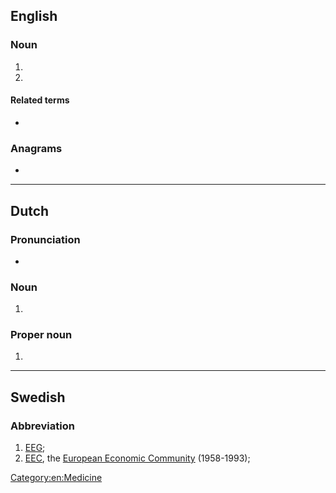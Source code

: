 {{also|eeg}}
==English==

===Noun===
{{en-noun}}

# {{initialism of|electroencephalogram|lang=en}}
# {{initialism of|electroencephalograph|lang=en}}

====Related terms====
* {{l|en|electroencephalography}}

===Anagrams===
* {{anagrams|en|a=eeg|Gee|gee}}

[[Category:en:Medicine]]

----

==Dutch==
{{wikipedia|lang=nl}}

===Pronunciation===
* {{audio|Nl-EEG.ogg|Audio|lang=nl}}

===Noun===
{{head|nl|noun}}
# {{initialism of|[[elektro-encefalogram]]}}

===Proper noun===
{{en-proper noun}}

# {{initialism of|[[Europese]] [[economische|Economische]] [[gemeenschap|Gemeenschap]]}}

----

==Swedish==

===Abbreviation===
{{rfc-header|Abbreviation}}
{{head|sv|abbreviation}}

# [[#English|EEG]]; {{abbreviation of|elektroencefalogram|lang=sv}}
# [[EEC]], the [[European Economic Community]] (1958-1993); {{abbreviation of|Europeiska ekonomiska gemenskapen|lang=sv}}